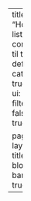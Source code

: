 ---
title: "Home"
listing:
  contents: til
  type: default
  categories: true
  sort-ui: false
  filter-ui: false
  feed: true

page-layout: full
title-block-banner: true
---